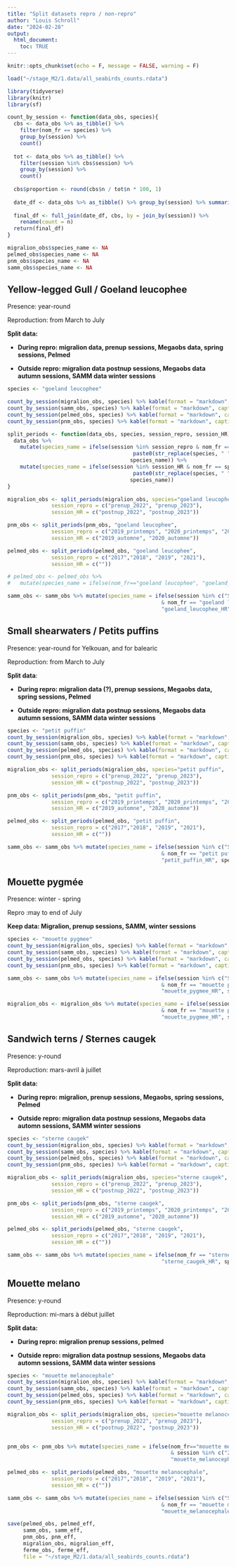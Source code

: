---
title: "Split datasets repro / non-repro"
author: "Louis Schroll"
date: "2024-02-28"
output: 
  html_document:
    toc: TRUE
---

```{r setup, include=FALSE}
knitr::opts_chunk$set(echo = F, message = FALSE, warning = F)
```

```{r}
load("~/stage_M2/1.data/all_seabirds_counts.rdata")
```


```{r}
library(tidyverse)
library(knitr)
library(sf)

count_by_session <- function(data_obs, species){
  cbs <- data_obs %>% as_tibble() %>% 
    filter(nom_fr == species) %>% 
    group_by(session) %>% 
    count()
  
  tot <- data_obs %>% as_tibble() %>% 
    filter(session %in% cbs$session) %>% 
    group_by(session) %>% 
    count()
  
  cbs$proportion <- round(cbs$n / tot$n * 100, 1)
  
  date_df <- data_obs %>% as_tibble() %>% group_by(session) %>% summarise(begin = min(date), end = max(date))
  
  final_df <- full_join(date_df, cbs, by = join_by(session)) %>% 
    rename(count = n)
  return(final_df)
}

migralion_obs$species_name <- NA
pelmed_obs$species_name <- NA
pnm_obs$species_name <- NA
samm_obs$species_name <- NA
```

## Yellow-legged Gull / Goeland leucophee

Presence: year-round 

Reproduction: from March to July

**Split data:**

  - **During repro: migralion data, prenup sessions, Megaobs data, spring sessions, Pelmed**
  
  - **Outside repro: migralion data postnup sessions, Megaobs data autumn sessions, SAMM data winter sessions**

```{r}
species <- "goeland leucophee"

count_by_session(migralion_obs, species) %>% kable(format = "markdown", caption = "Migralion")
count_by_session(samm_obs, species) %>% kable(format = "markdown", caption = "SAMM")
count_by_session(pelmed_obs, species) %>% kable(format = "markdown", caption = "Pelmed")
count_by_session(pnm_obs, species) %>% kable(format = "markdown", caption = "Megaobs - PNM")
```

```{r}
split_periods <- function(data_obs, species, session_repro, session_HR){
  data_obs %>% 
    mutate(species_name = ifelse(session %in% session_repro & nom_fr == species, 
                                        paste0(str_replace(species, " ", "_"), "_R"),
                                       species_name)) %>% 
    mutate(species_name = ifelse(session %in% session_HR & nom_fr == species, 
                                        paste0(str_replace(species, " ", "_"), "_HR"),
                                       species_name))
}

migralion_obs <- split_periods(migralion_obs, species="goeland leucophee", 
              session_repro = c("prenup_2022", "prenup_2023"), 
              session_HR = c("postnup_2022", "postnup_2023"))

pnm_obs <- split_periods(pnm_obs, "goeland leucophee", 
              session_repro = c("2019_printemps", "2020_printemps", "2021_printemps"), 
              session_HR = c("2019_automne", "2020_automne"))

pelmed_obs <- split_periods(pelmed_obs, "goeland leucophee", 
              session_repro = c("2017","2018", "2019", "2021"), 
              session_HR = c(""))

# pelmed_obs <- pelmed_obs %>% 
#   mutate(species_name = ifelse(nom_fr=="goeland leucophee", "goeland_leucophee_R", species_name))

samm_obs <- samm_obs %>% mutate(species_name = ifelse(session %in% c("SAMM_1(1winter)", "SAMM_2(1winter)") 
                                                 & nom_fr == "goeland leucophee",
                                                 "goeland_leucophee_HR", species_name))
```


## Small shearwaters / Petits puffins

Presence: year-round for Yelkouan, and for balearic

Reproduction: from March to July

**Split data**:

  - **During repro: migralion data (?), prenup sessions, Megaobs data, spring sessions, Pelmed**
  
  - **Outside repro: migralion data postnup sessions, Megaobs data autumn sessions, SAMM data winter sessions**

```{r}
species <- "petit puffin"
count_by_session(migralion_obs, species) %>% kable(format = "markdown", caption = "Migralion")
count_by_session(samm_obs, species) %>% kable(format = "markdown", caption = "SAMM")
count_by_session(pelmed_obs, species) %>% kable(format = "markdown", caption = "Pelmed")
count_by_session(pnm_obs, species) %>% kable(format = "markdown", caption = "Megaobs - PNM")
```

```{r}
migralion_obs <- split_periods(migralion_obs, species="petit puffin", 
              session_repro = c("prenup_2022", "prenup_2023"), 
              session_HR = c("postnup_2022", "postnup_2023"))

pnm_obs <- split_periods(pnm_obs, "petit puffin", 
              session_repro = c("2019_printemps", "2020_printemps", "2021_printemps"), 
              session_HR = c("2019_automne", "2020_automne"))

pelmed_obs <- split_periods(pelmed_obs, "petit puffin", 
              session_repro = c("2017","2018", "2019", "2021"), 
              session_HR = c(""))

samm_obs <- samm_obs %>% mutate(species_name = ifelse(session %in% c("SAMM_1(1winter)", "SAMM_2(1winter)") 
                                                 & nom_fr == "petit puffin",
                                                 "petit_puffin_HR", species_name))
```


## Mouette pygmée

Presence: winter - spring

Repro :may to end of July

**Keep data: Migralion, prenup sessions, SAMM, winter sessions**

```{r}
species <- "mouette pygmee"
count_by_session(migralion_obs, species) %>% kable(format = "markdown", caption = "Migralion")
count_by_session(samm_obs, species) %>% kable(format = "markdown", caption = "SAMM")
count_by_session(pelmed_obs, species) %>% kable(format = "markdown", caption = "Pelmed")
count_by_session(pnm_obs, species) %>% kable(format = "markdown", caption = "Megaobs - PNM")
```

```{r}
samm_obs <- samm_obs %>% mutate(species_name = ifelse(session %in% c("SAMM_1(1winter)", "SAMM_2(1winter)") 
                                                 & nom_fr == "mouette pygmee",
                                                 "mouette_pygmee_HR", species_name))

migralion_obs <- migralion_obs %>% mutate(species_name = ifelse(session %in% c("prenup_2022", "prenup_2023") 
                                                 & nom_fr == "mouette pygmee",
                                                 "mouette_pygmee_HR", species_name))
```


## Sandwich terns / Sternes caugek

Presence: y-round

Reproduction: mars-avril à juillet

**Split data:**

  - **During repro: migralion, prenup sessions, Megaobs, spring sessions, Pelmed**
  
  - **Outside repro: migralion data postnup sessions, Megaobs data automn sessions, SAMM winter sessions**

```{r}
species <- "sterne caugek"
count_by_session(migralion_obs, species) %>% kable(format = "markdown", caption = "Migralion")
count_by_session(samm_obs, species) %>% kable(format = "markdown", caption = "SAMM")
count_by_session(pelmed_obs, species) %>% kable(format = "markdown", caption = "Pelmed")
count_by_session(pnm_obs, species) %>% kable(format = "markdown", caption = "Megaobs - PNM")
```

```{r}
migralion_obs <- split_periods(migralion_obs, species="sterne caugek", 
              session_repro = c("prenup_2022", "prenup_2023"), 
              session_HR = c("postnup_2022", "postnup_2023"))

pnm_obs <- split_periods(pnm_obs, "sterne caugek", 
              session_repro = c("2019_printemps", "2020_printemps", "2021_printemps"), 
              session_HR = c("2019_automne", "2020_automne"))

pelmed_obs <- split_periods(pelmed_obs, "sterne caugek", 
              session_repro = c("2017","2018", "2019", "2021"), 
              session_HR = c(""))

samm_obs <- samm_obs %>% mutate(species_name = ifelse(nom_fr == "sterne caugek",
                                                 "sterne_caugek_HR", species_name))
```


## Mouette melano

Presence: y-round

Reproduction: mi-mars à début juillet

**Split data:**

  - **During repro: migralion prenup sessions, pelmed**
  
  - **Outside repro: migralion data postnup sessions, Megaobs data automn sessions, SAMM data winter sessions**

```{r}
species <- "mouette melanocephale"
count_by_session(migralion_obs, species) %>% kable(format = "markdown", caption = "Migralion")
count_by_session(samm_obs, species) %>% kable(format = "markdown", caption = "SAMM")
count_by_session(pelmed_obs, species) %>% kable(format = "markdown", caption = "Pelmed")
count_by_session(pnm_obs, species) %>% kable(format = "markdown", caption = "Megaobs - PNM")
```


```{r}
migralion_obs <- split_periods(migralion_obs, species="mouette melanocephale", 
              session_repro = c("prenup_2022", "prenup_2023"), 
              session_HR = c("postnup_2022", "postnup_2023"))


pnm_obs <- pnm_obs %>% mutate(species_name = ifelse(nom_fr=="mouette melanocephale" 
                                                    & session %in% c("2019_automne", "2020_automne"), 
                                                    "mouette_melanocephale_HR", species_name))

pelmed_obs <- split_periods(pelmed_obs, "mouette melanocephale", 
              session_repro = c("2017","2018", "2019", "2021"), 
              session_HR = c(""))

samm_obs <- samm_obs %>% mutate(species_name = ifelse(session %in% c("SAMM_1(1winter)", "SAMM_2(1winter)") 
                                                 & nom_fr == "mouette melanocephale",
                                                 "mouette_melanocephale_HR", species_name))
```

```{r}
save(pelmed_obs, pelmed_eff, 
     samm_obs, samm_eff, 
     pnm_obs, pnm_eff,
     migralion_obs, migralion_eff,
     ferme_obs, ferme_eff,
     file = "~/stage_M2/1.data/all_seabirds_counts.rdata")
```

